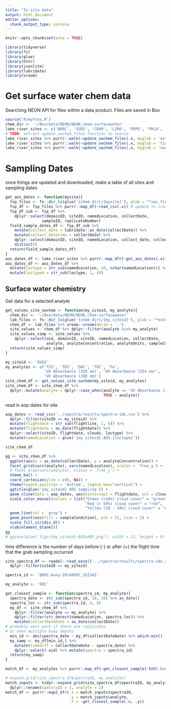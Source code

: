 ```yaml
---
title: "In situ data"
output: html_document
editor_options: 
  chunk_output_type: console
---
```


```r
knitr::opts_chunk$set(echo = TRUE)
```

```r
library(tidyverse)
library(fs)
library(glue)
library(httr)
library(jsonlite)
library(lubridate)
library(vroom)
```

# Get surface water chem data

Searching NEON API for files within a data product. Files are saved in Box

```r
source('R/myfxns.R')
chem_dir <- '~/Box/data/NEON/NEON_chem-surfacewater'
lake_river_sites <- c('BARC', 'SUGG', 'CRAM', 'LIRO', 'PRPO', 'PRLA', 'TOOK', 'FLNT', 'BLWA', 'TOMB', 'BLUE')
# TODO: extract update_swchem_files function to source 
lake_river_sites %>% purrr::walk(~update_swchem_files(.x, myglob = 'externalLabData'))
lake_river_sites %>% purrr::walk(~update_swchem_files(.x, myglob = 'fieldSuperParent'))
lake_river_sites %>% purrr::walk(~update_swchem_files(.x, myglob = 'swc_fieldData'))
```

# Sampling Dates

once things are updated and downloaded, make a table of all sites and sampling dates

```r
get_aos_dates <- function(mysite){
  fsp_files <- fs::dir_ls(glue('{chem_dir}/{mysite}'), glob = "*swc_fieldData*")
  fsp_df <- fsp_files %>% purrr::map_df(~read_csv(.x)) # update to vroom? 
  fsp_df_sub <- fsp_df %>% 
    dplyr::select(domainID, siteID, namedLocation, collectDate, 
                sampleID, replicateNumber)
  field_sample_dates_df <- fsp_df_sub %>% 
    mutate(collect_date = lubridate::as_date(collectDate)) %>% 
    mutate(collect_datetime = collectDate) %>% 
    dplyr::select(domainID, siteID, namedLocation, collect_date, collect_datetime) %>%
    distinct()
  return(field_sample_dates_df)
}
aos_dates_df <- lake_river_sites %>% purrr::map_dfr(~get_aos_dates(.x))
aos_dates_df <- aos_dates_df %>% 
  mutate(loctype = str_sub(namedLocation, 10, nchar(namedLocation))) %>%
  mutate(loctype4 = str_sub(loctype, 1, 4))
```

## Surface water chemistry

Get data for a selected analyte

```r
get_values_site_swchem <- function(my_siteid, my_analyte){
  chem_dir <- '~/Box/data/NEON/NEON_chem-surfacewater'
  lab_files <- fs::dir_ls(glue('{chem_dir}/{my_siteid}'), glob = "*externalLab*")
  chem_df <- lab_files %>% vroom::vroom(delim = ',')
  site_values <- chem_df %>% dplyr::filter(analyte %in% my_analyte)
  site_values_simp <- site_values %>% 
    dplyr::select(uid, domainID, siteID, namedLocation, collectDate,
                  analyte, analyteConcentration, analyteUnits, sampleCondition)
  return(site_values_simp)
}
```

```r
my_siteid <- 'SUGG'
my_analytes <- c('TSS', 'TDS', 'DOC', 'TOC', 'Fe', 
                 'UV Absorbance (250 nm)', 'UV Absorbance (254 nm)',
                 'UV Absorbance (280 nm)')
site_chem_df <- get_values_site_swchem(my_siteid, my_analytes)
site_chem_df <- site_chem_df %>%
  dplyr::mutate(analyte = dplyr::case_when(analyte == 'UV Absorbance (250 nm)' ~ 'UV Absorbance (254 nm)',
                                           TRUE ~ analyte))


```

read in aop dates for site 

```r
aop_dates <- read_csv('../spectra/results/spectra-ids.csv') %>%
  dplyr::filter(siteID == my_siteid) %>%
  mutate(flightdate = str_sub(flightline, 1, 8)) %>%
  mutate(flightdate = as_date(flightdate)) %>%
  dplyr::select(siteID, flightdate, clouds, loctype) %>%
  mutate(namedLocation = glue('{my_siteid}.AOS.{loctype}'))
```

```r
site_chem_df
```

```r
gg <- site_chem_df %>%
  ggplot(aes(x = as_date(collectDate), y = analyteConcentration)) +
  facet_grid(vars(analyte), vars(namedLocation), scales = 'free_y') +
  # facet_wrap(vars(analyte), scales = 'free_y') +
  theme_bw() +
  coord_cartesian(ylim = c(0, NA)) +
  theme(legend.position = 'bottom', legend.box="vertical") +
  ggtitle(glue('{my_siteid} AOS sampling')) +
  geom_vline(data = aop_dates, aes(xintercept = flightdate, col = clouds)) +
  scale_color_manual(values = list("Green (<10%) cloud cover" = "green", 
                                   "Red (> 50%) cloud cover" = "red", 
                                   "Yellow (10 - 50%) cloud cover" = "orange")) +
  geom_line(col = 'gray') +
  geom_point(aes(fill = sampleCondition), pch = 21, size = 2) +
  scale_fill_viridis_d() +
  xlab(element_blank())
gg
# ggsave(glue('figs/{my_siteid}-AOSxAOP.png'), width = 12, height = 8)
```

time difference is the number of days before (-) or after (+) the flight time that the grab sampling occurred

```r
site_spectra_df <- readxl::read_excel('../spectra/results/spectra-ids.xlsx') %>% 
  dplyr::filter(siteID == my_siteid)

spectra_id <- 'BARC-buoy-20140507_152342'

my_analyte <- 'DOC'

get_closest_sample <- function(spectra_id, my_analyte){
  spectra_date <- str_sub(spectra_id, 10, 18) %>% as_date()
  spectra_loc <- str_sub(spectra_id, 6, 9)
  my_df <- site_chem_df %>% 
    dplyr::filter(analyte == my_analyte) %>%
    dplyr::filter(str_detect(namedLocation, spectra_loc)) %>%
    mutate(collectDateDate = as_date(collectDate))
# probably wont work if there are replicates
# or when multiple buoy depths
  min_id <- abs(spectra_date - my_df$collectDateDate) %>% which.min()
  my_samp <- my_df[min_id,] %>% 
    mutate(timediff = collectDateDate - spectra_date) %>%
    dplyr::select(-uid) %>% mutate(spectra = spectra_id)
  return(my_samp)
}

match_df <- my_analytes %>% purrr::map_df(~get_closest_sample('BARC-buoy-20140507_152342', .x))

# expand.grid(site_spectra_df$spectraID, my_analytes)
match_inputs <- tidyr::expand_grid(site_spectra_df$spectraID, my_analytes) %>%
  dplyr::rename(spectraID = 1, analyte = 2)
match_df <- purrr::map2_dfr(.x = match_inputs$spectraID,
                            .y = match_inputs$analyte,
                            .f = ~get_closest_sample(.x, .y))


```


